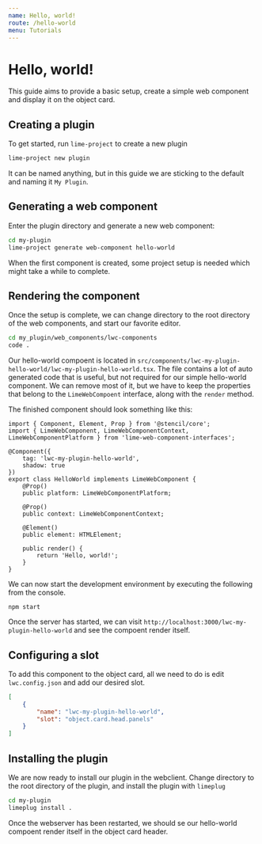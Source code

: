 ```yaml
---
name: Hello, world!
route: /hello-world
menu: Tutorials
---
```


# Hello, world!

This guide aims to provide a basic setup, create a simple web component and display it on the object card.

## Creating a plugin

To get started, run `lime-project` to create a new plugin

```sh
lime-project new plugin
```

It can be named anything, but in this guide we are sticking to the default and naming it `My Plugin`.

## Generating a web component

Enter the plugin directory and generate a new web component:

```sh
cd my-plugin
lime-project generate web-component hello-world
```

When the first component is created, some project setup is needed which might take a while to complete.

## Rendering the component

Once the setup is complete, we can change directory to the root directory of the web components, and start our favorite
editor.

```sh
cd my_plugin/web_components/lwc-components
code .
```

Our hello-world compoent is located in `src/components/lwc-my-plugin-hello-world/lwc-my-plugin-hello-world.tsx`. The
file contains a lot of auto generated code that is useful, but not required for our simple hello-world component. We
can remove most of it, but we have to keep the properties that belong to the `LimeWebCompoent` interface, along with
the `render` method.

The finished component should look something like this:

```tsx
import { Component, Element, Prop } from '@stencil/core';
import { LimeWebComponent, LimeWebComponentContext, LimeWebComponentPlatform } from 'lime-web-component-interfaces';

@Component({
    tag: 'lwc-my-plugin-hello-world',
    shadow: true
})
export class HelloWorld implements LimeWebComponent {
    @Prop()
    public platform: LimeWebComponentPlatform;

    @Prop()
    public context: LimeWebComponentContext;

    @Element()
    public element: HTMLElement;

    public render() {
        return 'Hello, world!';
    }
}
```

We can now start the development environment by executing the following from the console.

```
npm start
```

Once the server has started, we can visit `http://localhost:3000/lwc-my-plugin-hello-world` and see the compoent render
itself.

## Configuring a slot

To add this component to the object card, all we need to do is edit `lwc.config.json` and add our desired slot.

```json
[
    {
        "name": "lwc-my-plugin-hello-world",
        "slot": "object.card.head.panels"
    }
]
```


## Installing the plugin

We are now ready to install our plugin in the webclient. Change directory to the root directory of the plugin, and
install the plugin with `limeplug`

```sh
cd my-plugin
limeplug install .
```

Once the webserver has been restarted, we should se our hello-world compoent render itself in the object card header.
